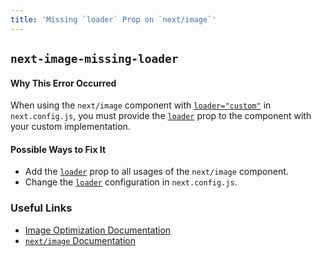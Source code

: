 ```yaml
---
title: 'Missing `loader` Prop on `next/image`'
---
```


## `next-image-missing-loader`

#### Why This Error Occurred

When using the `next/image` component with [`loader="custom"`](/docs/basic-features/image-optimization#loader) in `next.config.js`, you must provide the [`loader`](/docs/api-reference/next/image#loader) prop to the component with your custom implementation.

#### Possible Ways to Fix It

- Add the [`loader`](/docs/api-reference/next/image#loader) prop to all usages of the `next/image` component.
- Change the [`loader`](/docs/basic-features/image-optimization#loader) configuration in `next.config.js`.

### Useful Links

- [Image Optimization Documentation](/docs/basic-features/image-optimization)
- [`next/image` Documentation](/docs/api-reference/next/image)
